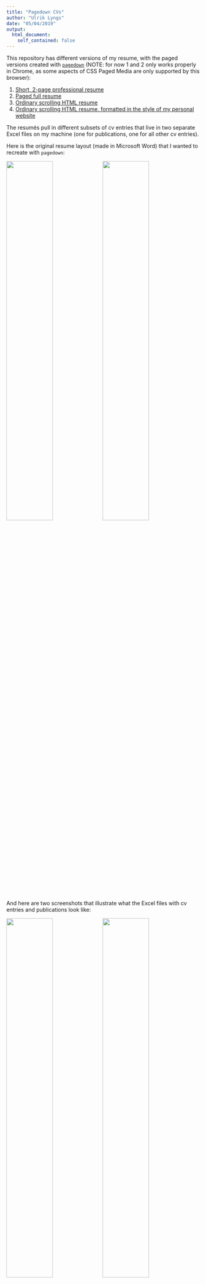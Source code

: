 ```yaml
---
title: "Pagedown CVs"
author: "Ulrik Lyngs"
date: "05/04/2019"
output: 
  html_document:
    self_contained: false
---
```


This repository has different versions of my resume, with the paged versions created with [`pagedown`](https://github.com/rstudio/pagedown) (NOTE: for now 1 and 2 only works properly in Chrome, as some aspects of CSS Paged Media are only supported by this browser):

1. [Short, 2-page professional resume](professional_cv.html)
2. [Paged full resume](one-column-paged.html)
3. [Ordinary scrolling HTML resume](one-column.html)
4. [Ordinary scrolling HTML resume, formatted in the style of my personal website](cv.html)

The resumés pull in different subsets of cv entries that live in two separate Excel files on my machine (one for publications, one for all other cv entries).

Here is the original resume layout (made in Microsoft Word) that I wanted to recreate with `pagedown`:

![](examples/page1_new.png){ width=49% } ![](examples/page2.png){ width=49% }


And here are two screenshots that illustrate what the Excel files with cv entries and publications look like:

![](examples/cv-entries.png){ width=49% } ![](examples/publications.png){ width=49% }